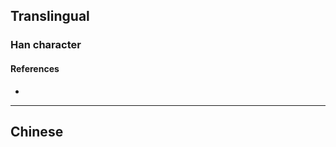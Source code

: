 {{character info/new}}
{{also|儈}}
==Translingual==

===Han character===
{{Han char|rn=9|rad=人|as=06|sn=8|four=|canj=OOMI|ids=⿰亻会}}

====References====
* {{Han ref|kx=0102.291|hdz=10150.030|uh=4FA9|ud=20393}}

----

==Chinese==
{{zh-see|儈}}